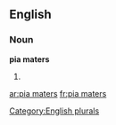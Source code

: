
==English==

===Noun===
'''pia maters'''

# {{plural of|[[pia mater]]}}

[[Category:English plurals]]

[[ar:pia maters]]
[[fr:pia maters]]